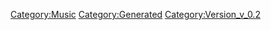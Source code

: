 {{Music
 |Name=やさしさSAYONARA
 |ID=53
 |Cov=51
 |Cd=1
 |Nam=51
 |Div=51
 |Ma=2
 |SerieId=4
 |SerieLogoId=4
 |WavId=51
 |VariationId=0
 |Dsc=51
 |Strt=10
 |ValkyrieBattle=1
 |ValkyrieIntro=1
 |ValkyrieIntroSky=1
 |DivaSolo=1
 |DivaMulti=1
 |Exp=2
 |OfficialName=やさしさSAYONARA
 |VocalName=飯島真理
 |Description=作品：超時空要塞マクロス<br /><br />歌手：飯島真理<br /><br />作詞：阿佐茜<br />作曲：羽田健太郎
 |StoryTitle=「もう、歌をやめるなんて言わない」
 |StoryDesc=戦争は終結したものの、異星人や外宇宙の存在を知った<br />人類は、遥かな宇宙移民の旅へ出発しようとしていた。<br /><br />過去への執着をやめ、もう一度自分の歌と一緒に<br />生きていくことを決めたミンメイ。輝、そして未沙へ<br />別れを告げて、彼女はまだ見ぬどこかへと歩き始めた。
 |BuyURL=https://recochoku.jp/song/S14225830/
 |BannerId=1
 |AnmStoreURL=https://anime.dmkt-sp.jp/animestore/ci_pc?workId=20626
}}
[[Category:Music]]
[[Category:Generated]]
[[Category:Version_v_0.2]]

